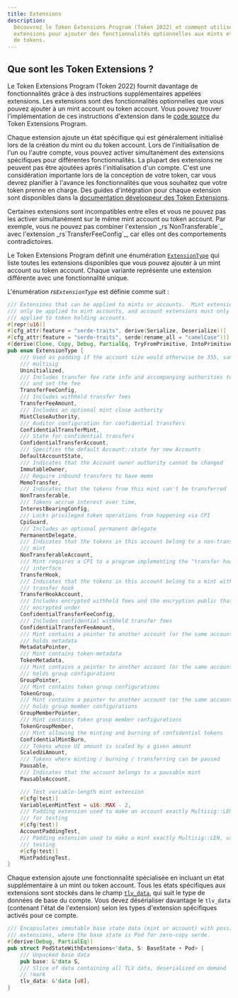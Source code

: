 ```yaml
---
title: Extensions
description:
  Découvrez le Token Extensions Program (Token 2022) et comment utiliser ses
  extensions pour ajouter des fonctionnalités optionnelles aux mints et comptes
  de tokens.
---
```


## Que sont les Token Extensions ?

Le Token Extensions Program (Token 2022) fournit davantage de fonctionnalités
grâce à des instructions supplémentaires appelées extensions. Les extensions
sont des fonctionnalités optionnelles que vous pouvez ajouter à un mint account
ou token account. Vous pouvez trouver l'implémentation de ces instructions
d'extension dans le
[code source](https://github.com/solana-program/token-2022/tree/main/program/src/extension)
du Token Extensions Program.

Chaque extension ajoute un état spécifique qui est généralement initialisé lors
de la création du mint ou du token account. Lors de l'initialisation de l'un ou
l'autre compte, vous pouvez activer simultanément des extensions spécifiques
pour différentes fonctionnalités. La plupart des extensions ne peuvent pas être
ajoutées après l'initialisation d'un compte. C'est une considération importante
lors de la conception de votre token, car vous devrez planifier à l'avance les
fonctionnalités que vous souhaitez que votre token prenne en charge. Des guides
d'intégration pour chaque extension sont disponibles dans la
[documentation développeur des Token Extensions](/developers/guides/token-extensions/getting-started).

<Callout type="info">
  Certaines extensions sont incompatibles entre elles et vous ne pouvez pas les
  activer simultanément sur le même mint account ou token account. Par exemple,
  vous ne pouvez pas combiner l'extension _rs`NonTransferable`_ avec l'extension
  _rs`TransferFeeConfig`_, car elles ont des comportements contradictoires.
</Callout>

Le Token Extensions Program définit une énumération
[`ExtensionType`](https://github.com/solana-program/token-2022/blob/efd0c957fefbd79882d77df5fb2dac88c001249c/program/src/extension/mod.rs#L1059)
qui liste toutes les extensions disponibles que vous pouvez ajouter à un mint
account ou token account. Chaque variante représente une extension différente
avec une fonctionnalité unique.

L'énumération _rs`ExtensionType`_ est définie comme suit :

```rust title="Token Extensions"
/// Extensions that can be applied to mints or accounts.  Mint extensions must
/// only be applied to mint accounts, and account extensions must only be
/// applied to token holding accounts.
#[repr(u16)]
#[cfg_attr(feature = "serde-traits", derive(Serialize, Deserialize))]
#[cfg_attr(feature = "serde-traits", serde(rename_all = "camelCase"))]
#[derive(Clone, Copy, Debug, PartialEq, TryFromPrimitive, IntoPrimitive)]
pub enum ExtensionType {
    /// Used as padding if the account size would otherwise be 355, same as a
    /// multisig
    Uninitialized,
    /// Includes transfer fee rate info and accompanying authorities to withdraw
    /// and set the fee
    TransferFeeConfig,
    /// Includes withheld transfer fees
    TransferFeeAmount,
    /// Includes an optional mint close authority
    MintCloseAuthority,
    /// Auditor configuration for confidential transfers
    ConfidentialTransferMint,
    /// State for confidential transfers
    ConfidentialTransferAccount,
    /// Specifies the default Account::state for new Accounts
    DefaultAccountState,
    /// Indicates that the Account owner authority cannot be changed
    ImmutableOwner,
    /// Require inbound transfers to have memo
    MemoTransfer,
    /// Indicates that the tokens from this mint can't be transferred
    NonTransferable,
    /// Tokens accrue interest over time,
    InterestBearingConfig,
    /// Locks privileged token operations from happening via CPI
    CpiGuard,
    /// Includes an optional permanent delegate
    PermanentDelegate,
    /// Indicates that the tokens in this account belong to a non-transferable
    /// mint
    NonTransferableAccount,
    /// Mint requires a CPI to a program implementing the "transfer hook"
    /// interface
    TransferHook,
    /// Indicates that the tokens in this account belong to a mint with a
    /// transfer hook
    TransferHookAccount,
    /// Includes encrypted withheld fees and the encryption public that they are
    /// encrypted under
    ConfidentialTransferFeeConfig,
    /// Includes confidential withheld transfer fees
    ConfidentialTransferFeeAmount,
    /// Mint contains a pointer to another account (or the same account) that
    /// holds metadata
    MetadataPointer,
    /// Mint contains token-metadata
    TokenMetadata,
    /// Mint contains a pointer to another account (or the same account) that
    /// holds group configurations
    GroupPointer,
    /// Mint contains token group configurations
    TokenGroup,
    /// Mint contains a pointer to another account (or the same account) that
    /// holds group member configurations
    GroupMemberPointer,
    /// Mint contains token group member configurations
    TokenGroupMember,
    /// Mint allowing the minting and burning of confidential tokens
    ConfidentialMintBurn,
    /// Tokens whose UI amount is scaled by a given amount
    ScaledUiAmount,
    /// Tokens where minting / burning / transferring can be paused
    Pausable,
    /// Indicates that the account belongs to a pausable mint
    PausableAccount,

    /// Test variable-length mint extension
    #[cfg(test)]
    VariableLenMintTest = u16::MAX - 2,
    /// Padding extension used to make an account exactly Multisig::LEN, used
    /// for testing
    #[cfg(test)]
    AccountPaddingTest,
    /// Padding extension used to make a mint exactly Multisig::LEN, used for
    /// testing
    #[cfg(test)]
    MintPaddingTest,
}
```

Chaque extension ajoute une fonctionnalité spécialisée en incluant un état
supplémentaire à un mint ou token account. Tous les états spécifiques aux
extensions sont stockés dans le champ
[`tlv_data`](https://github.com/solana-program/token-2022/blob/efd0c957fefbd79882d77df5fb2dac88c001249c/program/src/extension/mod.rs#L546),
qui suit le type de données de base du compte. Vous devez désérialiser davantage
le `tlv_data` (contenant l'état de l'extension) selon les types d'extension
spécifiques activés pour ce compte.

```rust title="Token Extensions"
/// Encapsulates immutable base state data (mint or account) with possible
/// extensions, where the base state is Pod for zero-copy serde.
#[derive(Debug, PartialEq)]
pub struct PodStateWithExtensions<'data, S: BaseState + Pod> {
    /// Unpacked base data
    pub base: &'data S,
    /// Slice of data containing all TLV data, deserialized on demand
    // !mark
    tlv_data: &'data [u8],
}
```
